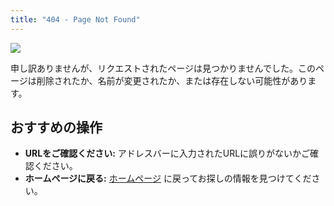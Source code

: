 ```yaml
---
title: "404 - Page Not Found"
---
```


![](assets/images/internet_404_page_not_found_j.png){fig-align="center"}

申し訳ありませんが、リクエストされたページは見つかりませんでした。このページは削除されたか、名前が変更されたか、または存在しない可能性があります。

## おすすめの操作

-   **URLをご確認ください:** アドレスバーに入力されたURLに誤りがないかご確認ください。
-   **ホームページに戻る:** [ホームページ](index.html) に戻ってお探しの情報を見つけてください。
